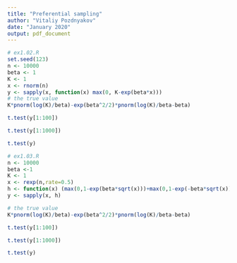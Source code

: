 ```yaml
---
title: "Preferential sampling"
author: "Vitaliy Pozdnyakov"
date: "January 2020"
output: pdf_document
---
```


```r
# ex1.02.R
set.seed(123)
n <- 10000
beta <- 1
K <- 1
x <- rnorm(n)
y <- sapply(x, function(x) max(0, K-exp(beta*x)))
# the true value
K*pnorm(log(K)/beta)-exp(beta^2/2)*pnorm(log(K)/beta-beta)
```

```r
t.test(y[1:100])
```

```r
t.test(y[1:1000])
```

```r
t.test(y)
```

```r
# ex1.03.R
n <- 10000
beta <-1
K <- 1
x <- rexp(n,rate=0.5)
h <- function(x) (max(0,1-exp(beta*sqrt(x)))+max(0,1-exp(-beta*sqrt(x))))/sqrt(2*pi*x)
y <- sapply(x, h)

# the true value
K*pnorm(log(K)/beta)-exp(beta^2/2)*pnorm(log(K)/beta-beta)
```

```r
t.test(y[1:100])
```

```r
t.test(y[1:1000])
```

```r
t.test(y)
```
